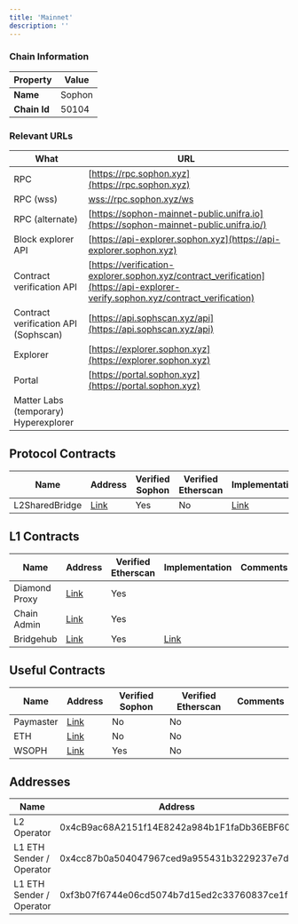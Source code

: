 ```yaml
---
title: 'Mainnet'
description: ''
---
```


### Chain Information

| Property       | Value         |
|----------------|---------------|
| **Name**       | Sophon        |
| **Chain Id**   | 50104         |

### Relevant URLs

| **What**                          | **URL**                                                                                  |
|-----------------------------------|------------------------------------------------------------------------------------------|
| RPC                               | [https://rpc.sophon.xyz](https://rpc.sophon.xyz)                                         |
| RPC (wss)                         | [wss://rpc.sophon.xyz/ws](wss://rpc.sophon.xyz/ws)                                       |
| RPC (alternate)                   | [https://sophon-mainnet-public.unifra.io](https://sophon-mainnet-public.unifra.io/)      |
| Block explorer API                | [https://api-explorer.sophon.xyz](https://api-explorer.sophon.xyz)                       |
| Contract verification API         | [https://verification-explorer.sophon.xyz/contract_verification](https://api-explorer-verify.sophon.xyz/contract_verification) |
| Contract verification API (Sophscan) | [https://api.sophscan.xyz/api](https://api.sophscan.xyz/api)                             |
| Explorer                          | [https://explorer.sophon.xyz](https://explorer.sophon.xyz)                               |
| Portal                            | [https://portal.sophon.xyz](https://portal.sophon.xyz)                                   |
| Matter Labs (temporary) Hyperexplorer |                                                                                      |

## Protocol Contracts

| Name           | Address                                                                 | Verified Sophon | Verified Etherscan | Implementation                                                                 | Comments |
|----------------|-------------------------------------------------------------------------|-----------------|-------------------|-------------------------------------------------------------------------------|----------|
| L2SharedBridge | [Link](https://explorer.sophon.xyz/address/0x954ba822)                 | Yes             | No                | [Link](https://explorer.sophon.xyz/address/0x0ba08b2e)                        |          |

## L1 Contracts

| Name           | Address                                                                 | Verified Etherscan | Implementation                                                              | Comments |
|----------------|-------------------------------------------------------------------------|--------------------|----------------------------------------------------------------------------|----------|
| Diamond Proxy  | [Link](https://etherscan.io/address/0x05eDE6aD1f39B7A...)               | Yes                |                                                                            |          |
| Chain Admin    | [Link](https://etherscan.io/address/0xE1eeA4D6443b19D...)               | Yes                |                                                                            |          |
| Bridgehub      | [Link](https://etherscan.io/address/0x303a465B659cBB0...)               | Yes                | [Link](https://etherscan.io/address/0x12f893689f96039...)                   |          |

## Useful Contracts

| Name       | Address                                                                  | Verified Sophon | Verified Etherscan | Comments |
|------------|--------------------------------------------------------------------------|-----------------|-------------------|----------|
| Paymaster  | [Link](https://explorer.sophon.xyz/address/0x98546B22...)                | No              | No                |          |
| ETH        | [Link](https://explorer.sophon.xyz/address/0x72af9F16...)                | No              | No                |          |
| WSOPH      | [Link](https://explorer.sophon.xyz/address/0x2b1A859d...)                | Yes             | No                |          |

## Addresses

| Name                      | Address                                   | Comments                   |
|---------------------------|-------------------------------------------|----------------------------|
| L2 Operator               | 0x4cB9ac68A2151f14E8242a984b1F1faDb36EBF60 | Collects fees              |
| L1 ETH Sender / Operator  | 0x4cc87b0a504047967ced9a955431b3229237e7de | Commits batches            |
| L1 ETH Sender / Operator  | 0xf3b07f6744e06cd5074b7d15ed2c33760837ce1f | Prove and Execute batches  |
